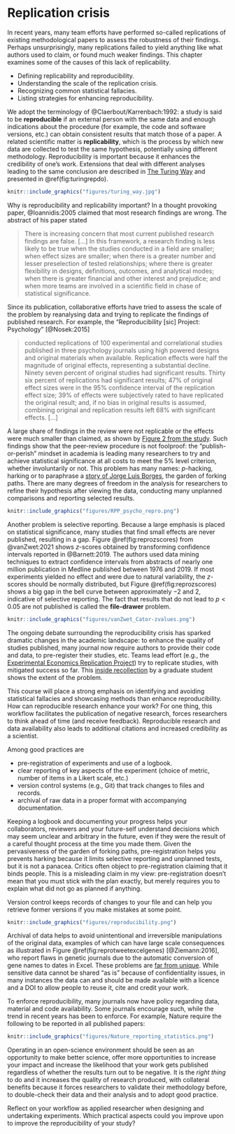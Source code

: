 
# Replication crisis {#replication-crisis}

In recent years, many team efforts have performed so-called replications of existing methodological papers to assess the robustness of their findings. Perhaps unsurprisingly, many replications failed to yield anything like what authors used to claim, or found much weaker findings. This chapter examines some of the causes of this lack of replicability.

:::keyidea

* Defining replicability and reproducibility.
* Understanding the scale of the replication crisis.
* Recognizing common statistical fallacies.
* Listing strategies for enhancing reproducibility.

:::


We adopt the terminology of @Claerbout/Karrenbach:1992: a study is said to be **reproducible** if an external person with the same data and enough indications about the procedure (for example, the code and software versions, etc.) can obtain consistent results that match those of a paper. A related scientific matter is **replicability**, which is the process by which new data are collected to test the same hypothesis, potentially using different methodology. Reproducibility is important because it enhances the credibility of one's work. Extensions that deal with different analyses leading to the same conclusion are described in [The Turing Way]([https://the-turing-way.netlify.app/reproducible-research/overview/overview-definitions.html]) and presented in \@ref(fig:turingrepdo).



```r
knitr::include_graphics("figures/turing_way.jpg")
```

Why is reproducibility and replicability important? In a thought provoking paper, @Ioannidis:2005 claimed that most research findings are wrong. The abstract of his paper stated

> There is increasing concern that most current published research findings are false. [...] In this framework, a research finding is less likely to be true when the studies conducted in a field are smaller; when effect sizes are smaller; when there is a greater number and lesser preselection of tested relationships; where there is greater flexibility in designs, definitions, outcomes, and analytical modes; when there is greater financial and other interest and prejudice; and when more teams are involved in a scientific field in chase of statistical significance. 

Since its publication, collaborative efforts have tried to assess the scale of the problem by reanalysing data and trying to replicate the findings of  published research. For example, the "Reproducibility [sic] Project: Psychology" [@Nosek:2015]

> conducted replications of 100 experimental and correlational studies published in three psychology journals using high powered designs and original materials when available. Replication effects were half the magnitude of original effects, representing a substantial decline. Ninety seven percent of original studies had significant results. Thirty six percent of replications had significant results; 47% of original effect sizes were in the 95% confidence interval of the replication effect size; 39% of effects were subjectively rated to have replicated the original result; and, if no bias in original results is assumed, combining original and replication results left 68% with significant effects. [...]

A large share of findings in the review were not replicable or the effects were much smaller than claimed, as shown by [Figure 2 from the study](https://osf.io/447b3/).
Such findings show that the peer-review procedure is not foolproof: the "publish-or-perish" mindset in academia is leading many researchers to try and achieve statistical significance at all costs to meet the 5% level criterion, whether involuntarily or not. This problem has many names: $p$-hacking, harking or to paraphrase a [story of Jorge Luis Borges](https://en.wikipedia.org/wiki/The_Garden_of_Forking_Paths), the garden of forking paths. There are many degrees of freedom in the analysis for researchers to refine their hypothesis after viewing the data, conducting many unplanned comparisons and reporting selected results.

```r
knitr::include_graphics("figures/RPP_psycho_repro.png")
```

Another problem is selective reporting. Because a large emphasis is placed on statistical significance, many studies that find small effects are never published, resulting in a gap. Figure \@ref(fig:reprozscores) from @vanZwet:2021 shows $z$-scores obtained by transforming confidence intervals reported in @Barnett:2019. The authors used data mining techniques to extract confidence intervals from abstracts of nearly one million publication in Medline published between 1976 and 2019. If most experiments yielded no effect and were due to natural variability, the $z$-scores should be normally distributed, but Figure \@ref(fig:reprozscores) shows a big gap in the bell curve between approximately $-2$ and $2$, indicative of selective reporting. The fact that results that do not lead to $p < 0.05$ are not published is called the **file-drawer** problem.

```r
knitr::include_graphics("figures/vanZwet_Cator-zvalues.png")
```

The ongoing debate surrounding the reproducibility crisis has sparked dramatic changes in the academic landscape: to enhance the quality of studies published, many journal now require authors to provide their code and data, to pre-register their studies, etc. Teams lead effort (e.g., the [Experimental Economics Replication Project](https://experimentaleconreplications.com/studies.html)) try to replicate studies, with mitigated success so far. This [inside recollection](https://devonprice.medium.com/questionable-research-practices-ive-taken-part-in-754b74dcaa51) by a graduate student shows the extent of the problem.

This course will place a strong emphasis on identifying and avoiding statistical fallacies and showcasing methods than enhance reproducibility. How can reproducible research enhance your work? For one thing, this workflow facilitates the publication of negative research, forces researchers to think ahead of time (and receive feedback). Reproducible research and data availability also leads to additional citations and increased credibility as a scientist.

Among good practices are

- pre-registration of experiments and use of a logbook.
- clear reporting of key aspects of the experiment (choice of metric, number of items in a Likert scale, etc.)
- version control systems (e.g., Git) that track changes to files and records.
- archival of raw data in a proper format with accompanying documentation.


Keeping a logbook and documenting your progress helps your collaborators, reviewers and your future-self understand decisions which may seem unclear and arbitrary in the future, even if they were the result of a careful thought process at the time you made them. Given the pervasiveness of the garden of forking paths, pre-registration helps you prevents harking because it limits selective reporting and unplanned tests, but it is not a panacea. Critics often object to pre-registration claiming that it binds people. This is a misleading claim in my view: pre-registration doesn't mean that you must stick with the plan exactly, but merely requires you to explain what did not go as planned if anything.

Version control keeps records of changes to your file and can help you retrieve former versions if you make mistakes at some point.


```r
knitr::include_graphics("figures/reproducibility.png")
```

Archival of data helps to avoid unintentional and irreversible manipulations of the original data, examples of which can have large scale consequences as illustrated in Figure \@ref(fig:reprotweetexcelgenes) [@Ziemann:2016], who report flaws in genetic journals due to the automatic conversion of gene names to dates in Excel. These problems are [far from unique](https://www.theguardian.com/politics/2020/oct/05/how-excel-may-have-caused-loss-of-16000-covid-tests-in-england). While sensitive data cannot be shared "as is" because of confidentiality issues, in many instances the data can and should be made available with a licence and a DOI to allow people to reuse it, cite and credit your work.


To enforce reproducibility, many journals now have policy regarding data, material and code availability. Some journals encourage such, while the trend in recent years has been to enforce. For example, Nature require the following to be reported in all published papers:

```r
knitr::include_graphics("figures/Nature_reporting_statistics.png")
```


Operating in an open-science environment should be seen as an opportunity to make better science, offer more opportunities to increase your impact and increase the likelihood that your work gets published regardless of whether the results turn out to be negative. It is the *right thing* to do and it increases the quality of research produced, with collateral benefits because it forces researchers to validate their methodology before, to double-check their data and their analysis and to adopt good practice.



::: yourturn

Reflect on your workflow as applied researcher when designing and undertaking experiments. Which practical aspects could you improve upon to improve the reproducibility of your study?

::: 
